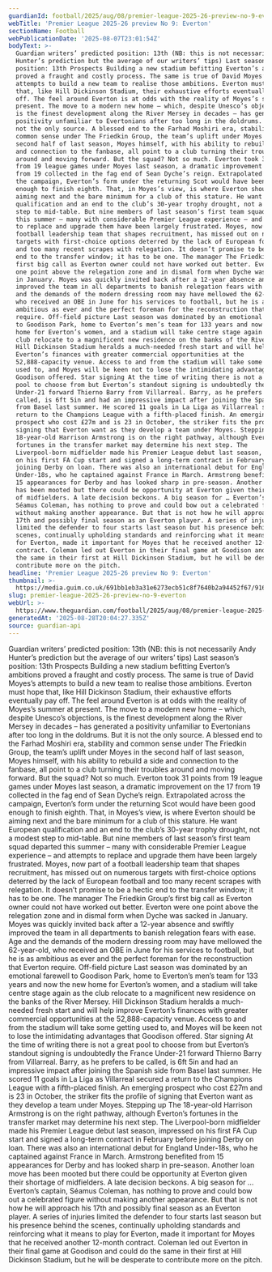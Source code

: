 ```yaml
---
guardianId: football/2025/aug/08/premier-league-2025-26-preview-no-9-everton
webTitle: 'Premier League 2025-26 preview No 9: Everton'
sectionName: Football
webPublicationDate: '2025-08-07T23:01:54Z'
bodyText: >-
  Guardian writers’ predicted position: 13th (NB: this is not necessarily Andy
  Hunter’s prediction but the average of our writers’ tips) Last season’s
  position: 13th Prospects Building a new stadium befitting Everton’s ambitions
  proved a fraught and costly process. The same is true of David Moyes’s
  attempts to build a new team to realise those ambitions. Everton must hope
  that, like Hill Dickinson Stadium, their exhaustive efforts eventually pay
  off. The feel around Everton is at odds with the reality of Moyes’s summer at
  present. The move to a modern new home – which, despite Unesco’s objections,
  is the finest development along the River Mersey in decades – has generated a
  positivity unfamiliar to Evertonians after too long in the doldrums. But it is
  not the only source. A blessed end to the Farhad Moshiri era, stability and
  common sense under The Friedkin Group, the team’s uplift under Moyes in the
  second half of last season, Moyes himself, with his ability to rebuild a side
  and connection to the fanbase, all point to a club turning their troubles
  around and moving forward. But the squad? Not so much. Everton took 31 points
  from 19 league games under Moyes last season, a dramatic improvement on the 17
  from 19 collected in the fag end of Sean Dyche’s reign. Extrapolated across
  the campaign, Everton’s form under the returning Scot would have been good
  enough to finish eighth. That, in Moyes’s view, is where Everton should be
  aiming next and the bare minimum for a club of this stature. He want European
  qualification and an end to the club’s 30-year trophy drought, not a modest
  step to mid-table. But nine members of last season’s first team squad departed
  this summer – many with considerable Premier League experience – and attempts
  to replace and upgrade them have been largely frustrated. Moyes, now part of a
  football leadership team that shapes recruitment, has missed out on numerous
  targets with first-choice options deterred by the lack of European football
  and too many recent scrapes with relegation. It doesn’t promise to be a hectic
  end to the transfer window; it has to be one. The manager The Friedkin Group’s
  first big call as Everton owner could not have worked out better. Everton were
  one point above the relegation zone and in dismal form when Dyche was sacked
  in January. Moyes was quickly invited back after a 12-year absence and swiftly
  improved the team in all departments to banish relegation fears with ease. Age
  and the demands of the modern dressing room may have mellowed the 62-year-old,
  who received an OBE in June for his services to football, but he is as
  ambitious as ever and the perfect foreman for the reconstruction that Everton
  require. Off-field picture Last season was dominated by an emotional farewell
  to Goodison Park, home to Everton’s men’s team for 133 years and now the new
  home for Everton’s women, and a stadium will take centre stage again as the
  club relocate to a magnificent new residence on the banks of the River Mersey.
  Hill Dickinson Stadium heralds a much-needed fresh start and will help improve
  Everton’s finances with greater commercial opportunities at the
  52,888-capacity venue. Access to and from the stadium will take some getting
  used to, and Moyes will be keen not to lose the intimidating advantages that
  Goodison offered. Star signing At the time of writing there is not a great
  pool to choose from but Everton’s standout signing is undoubtedly the France
  Under-21 forward Thierno Barry from Villarreal. Barry, as he prefers to be
  called, is 6ft 5in and had an impressive impact after joining the Spanish side
  from Basel last summer. He scored 11 goals in La Liga as Villarreal secured a
  return to the Champions League with a fifth-placed finish. An emerging
  prospect who cost £27m and is 23 in October, the striker fits the profile of
  signing that Everton want as they develop a team under Moyes. Stepping up The
  18-year-old Harrison Armstrong is on the right pathway, although Everton’s
  fortunes in the transfer market may determine his next step. The
  Liverpool-born midfielder made his Premier League debut last season, impressed
  on his first FA Cup start and signed a long-term contract in February before
  joining Derby on loan. There was also an international debut for England
  Under-18s, who he captained against France in March. Armstrong benefited from
  15 appearances for Derby and has looked sharp in pre-season. Another loan move
  has been mooted but there could be opportunity at Everton given their shortage
  of midfielders. A late decision beckons. A big season for … Everton’s captain,
  Séamus Coleman, has nothing to prove and could bow out a celebrated figure
  without making another appearance. But that is not how he will approach his
  17th and possibly final season as an Everton player. A series of injuries
  limited the defender to four starts last season but his presence behind the
  scenes, continually upholding standards and reinforcing what it means to play
  for Everton, made it important for Moyes that he received another 12-month
  contract. Coleman led out Everton in their final game at Goodison and could do
  the same in their first at Hill Dickinson Stadium, but he will be desperate to
  contribute more on the pitch.
headline: 'Premier League 2025-26 preview No 9: Everton'
thumbnail: >-
  https://media.guim.co.uk/691bb1eb3a31e6273ecb51c8f7640b2a94452f67/916_0_6655_5327/500.jpg
slug: premier-league-2025-26-preview-no-9-everton
webUrl: >-
  https://www.theguardian.com/football/2025/aug/08/premier-league-2025-26-preview-no-9-everton
generatedAt: '2025-08-28T20:04:27.335Z'
source: guardian-api
---
```

Guardian writers’ predicted position: 13th (NB: this is not necessarily Andy Hunter’s prediction but the average of our writers’ tips) Last season’s position: 13th Prospects Building a new stadium befitting Everton’s ambitions proved a fraught and costly process. The same is true of David Moyes’s attempts to build a new team to realise those ambitions. Everton must hope that, like Hill Dickinson Stadium, their exhaustive efforts eventually pay off. The feel around Everton is at odds with the reality of Moyes’s summer at present. The move to a modern new home – which, despite Unesco’s objections, is the finest development along the River Mersey in decades – has generated a positivity unfamiliar to Evertonians after too long in the doldrums. But it is not the only source. A blessed end to the Farhad Moshiri era, stability and common sense under The Friedkin Group, the team’s uplift under Moyes in the second half of last season, Moyes himself, with his ability to rebuild a side and connection to the fanbase, all point to a club turning their troubles around and moving forward. But the squad? Not so much. Everton took 31 points from 19 league games under Moyes last season, a dramatic improvement on the 17 from 19 collected in the fag end of Sean Dyche’s reign. Extrapolated across the campaign, Everton’s form under the returning Scot would have been good enough to finish eighth. That, in Moyes’s view, is where Everton should be aiming next and the bare minimum for a club of this stature. He want European qualification and an end to the club’s 30-year trophy drought, not a modest step to mid-table. But nine members of last season’s first team squad departed this summer – many with considerable Premier League experience – and attempts to replace and upgrade them have been largely frustrated. Moyes, now part of a football leadership team that shapes recruitment, has missed out on numerous targets with first-choice options deterred by the lack of European football and too many recent scrapes with relegation. It doesn’t promise to be a hectic end to the transfer window; it has to be one. The manager The Friedkin Group’s first big call as Everton owner could not have worked out better. Everton were one point above the relegation zone and in dismal form when Dyche was sacked in January. Moyes was quickly invited back after a 12-year absence and swiftly improved the team in all departments to banish relegation fears with ease. Age and the demands of the modern dressing room may have mellowed the 62-year-old, who received an OBE in June for his services to football, but he is as ambitious as ever and the perfect foreman for the reconstruction that Everton require. Off-field picture Last season was dominated by an emotional farewell to Goodison Park, home to Everton’s men’s team for 133 years and now the new home for Everton’s women, and a stadium will take centre stage again as the club relocate to a magnificent new residence on the banks of the River Mersey. Hill Dickinson Stadium heralds a much-needed fresh start and will help improve Everton’s finances with greater commercial opportunities at the 52,888-capacity venue. Access to and from the stadium will take some getting used to, and Moyes will be keen not to lose the intimidating advantages that Goodison offered. Star signing At the time of writing there is not a great pool to choose from but Everton’s standout signing is undoubtedly the France Under-21 forward Thierno Barry from Villarreal. Barry, as he prefers to be called, is 6ft 5in and had an impressive impact after joining the Spanish side from Basel last summer. He scored 11 goals in La Liga as Villarreal secured a return to the Champions League with a fifth-placed finish. An emerging prospect who cost £27m and is 23 in October, the striker fits the profile of signing that Everton want as they develop a team under Moyes. Stepping up The 18-year-old Harrison Armstrong is on the right pathway, although Everton’s fortunes in the transfer market may determine his next step. The Liverpool-born midfielder made his Premier League debut last season, impressed on his first FA Cup start and signed a long-term contract in February before joining Derby on loan. There was also an international debut for England Under-18s, who he captained against France in March. Armstrong benefited from 15 appearances for Derby and has looked sharp in pre-season. Another loan move has been mooted but there could be opportunity at Everton given their shortage of midfielders. A late decision beckons. A big season for … Everton’s captain, Séamus Coleman, has nothing to prove and could bow out a celebrated figure without making another appearance. But that is not how he will approach his 17th and possibly final season as an Everton player. A series of injuries limited the defender to four starts last season but his presence behind the scenes, continually upholding standards and reinforcing what it means to play for Everton, made it important for Moyes that he received another 12-month contract. Coleman led out Everton in their final game at Goodison and could do the same in their first at Hill Dickinson Stadium, but he will be desperate to contribute more on the pitch.
